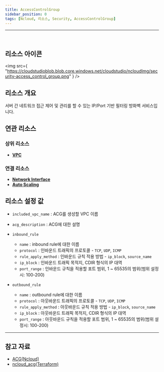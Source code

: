 ```yaml
---
title: AccessControlGroup
sidebar_position: 0
tags: [Ncloud, 리소스, Security, AccessControlGroup]
---
```


<hr />
<br />

## 리소스 아이콘

<img
    src={
        "https://cloudstudioblob.blob.core.windows.net/cloudstudio/ncloudImg/security-access_control_group.png"
    }
/>

## 리소스 개요

서버 간 네트워크 접근 제어 및 관리를 할 수 있는 IP/Port 기반 필터링 방화벽 서비스입니다.

## 연관 리소스

### 상위 리소스

-   [**VPC**](https://docs.cstudio.app/docs/resource/ncloud/Networking/Vpc)

### 연결 리소스

-   [**Network Interface**](https://docs.cstudio.app/docs/resource/ncloud/Networking/NetworkInterface)
-   [**Auto Scaling**](https://docs.cstudio.app/docs/resource/ncloud/Compute/AutoScaling)

## 리소스 설정 값

-   `included_vpc_name` : ACG를 생성할 VPC 이름
-   `acg_description` : ACG에 대한 설명
-   `inbound_rule`
    -   `name` : inbound rule에 대한 이름
    -   `protocol` : 인바운드 트래픽의 프로토콜 - `TCP`, `UDP`, `ICMP`
    -   `rule_apply_method` : 인바운드 규칙 적용 방법 - `ip_block`, `source_name`
    -   `ip_block` : 인바운드 트래픽 목적지, CDIR 형식의 IP 대역
    -   `port_range` : 인바운드 규칙을 적용할 포트 범위, 1 ~ 65535의 범위(범위 설정시: 100-200)

-   `outbound_rule`
    -   `name` : outbound rule에 대한 이름
    -   `protocol` : 아웃바운드 트래픽의 프로토콜 - `TCP`, `UDP`, `ICMP`
    -   `rule_apply_method` : 아웃바운드 규칙 적용 방법 - `ip_block`, `source_name`
    -   `ip_block` : 아웃바운드 트래픽 목적지, CDIR 형식의 IP 대역
    -   `port_range` : 아웃바운드 규칙을 적용할 포트 범위, 1 ~ 65535의 범위(범위 설정시: 100-200)
    
---

## 참고 자료

-   [ACG(Ncloud)](https://www.ncloud.com/product/security/acg)
-   [ncloud_acg(Terraform)](https://registry.terraform.io/providers/NaverCloudPlatform/ncloud/latest/docs/resources/access_control_group)
